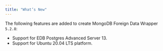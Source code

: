 ```yaml
---
title: "What’s New"
---
```


<div id="whats_new" class="registered_link"></div>


The following features are added to create MongoDB Foreign Data Wrapper `5.2.8`:

-   Support for EDB Postgres Advanced Server 13.
-   Support for Ubuntu 20.04 LTS platform.
